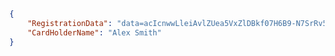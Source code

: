 ```json REST  

{
    "RegistrationData": "data=acIcnwwLleiAvlZUea5VxZlDBkf07H6B9-N7SrRv5Vv7oSLc1hhCdoFX4JxfZL2iUkLIQL3o9ehAOeaXCbc1KFWnr4ySDvkZ--mJxxdF-vw-gzLNe3lvG2loJvmwrDyRNx0xgKTVnyDj15oG8jR88g",
    "CardHolderName": "Alex Smith"
}  
```